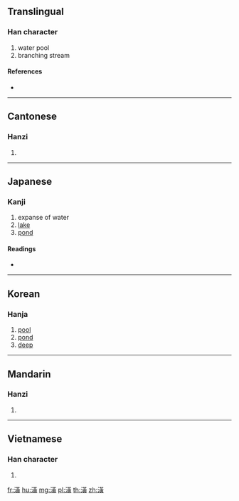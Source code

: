 ==Translingual==

===Han character===
{{Han char|rn=85|rad=水|as=12|sn=15|four=34186|canj=ETLC}}

# water pool
# branching stream

====References====
* {{Han ref|kx=0649.200|dkj=18251|dj=1059.130|hdz=31713.080|uh=6F62|ud=28514|bh=E643|bd=58947}}

----

==Cantonese==

===Hanzi===
{{yue-hanzi|jyut=wong4|y=wong4}}

# {{defn|lang=yue|sort=水12}}

----

==Japanese==

===Kanji===
{{ja-kanji|grade=|rs=水12}}

# expanse of water
# [[lake]]
# [[pond]]

====Readings====
* {{ja-readings|on=[[こう]] (kō), [[おう]] (ō)|kun=[[いけ]] (ike)}}

----

==Korean==

===Hanja===
{{ko-hanja|hangeul=황|eumhun=|rv=hwang|mr=hwang|y=hwang}}

# [[pool]]
# [[pond]]
# [[deep]]

----

==Mandarin==

===Hanzi===
{{cmn-hanzi|pin=[[huáng]] ([[huang2]])|wg=huang<sup>2</sup>}}

# {{defn|lang=cmn|sort=水12}}

----

==Vietnamese==

===Han character===
{{vi-hantu|[[hoàng]]|rs=水12}}

# {{defn|lang=vi|sort=水12}}

[[fr:潢]]
[[hu:潢]]
[[mg:潢]]
[[pl:潢]]
[[th:潢]]
[[zh:潢]]
